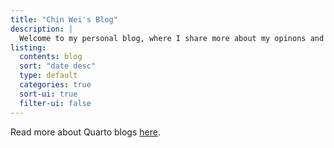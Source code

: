 ```yaml
---
title: "Chin Wei's Blog"
description: |
  Welcome to my personal blog, where I share more about my opinons and ideas regarding issues surrounding a range of global topics or issues *(Mainly focused on my interests!)*. 
listing:
  contents: blog
  sort: "date desc"
  type: default
  categories: true
  sort-ui: true
  filter-ui: false
---
```


Read more about Quarto blogs [here](https://quarto.org/docs/websites/website-blog.html).
